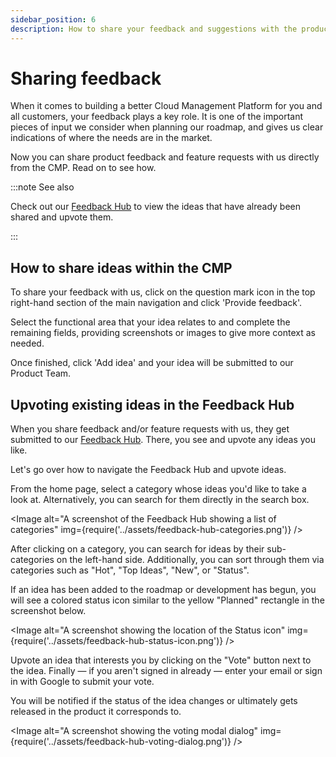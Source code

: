```yaml
---
sidebar_position: 6
description: How to share your feedback and suggestions with the product team directly from the CMP
---
```


# Sharing feedback

When it comes to building a better Cloud Management Platform for you and all customers, your feedback plays a key role. It is one of the important pieces of input we consider when planning our roadmap, and gives us clear indications of where the needs are in the market.

Now you can share product feedback and feature requests with us directly from the CMP. Read on to see how.

:::note See also

Check out our [Feedback Hub](https://feedback.doit-intl.com) to view the ideas that have already been shared and upvote them.

:::

## How to share ideas within the CMP

To share your feedback with us, click on the question mark icon in the top right-hand section of the main navigation and click 'Provide feedback'.&#x20;

Select the functional area that your idea relates to and complete the remaining fields, providing screenshots or images to give more context as needed.

Once finished, click 'Add idea' and your idea will be submitted to our Product Team.

## Upvoting existing ideas in the Feedback Hub

When you share feedback and/or feature requests with us, they get submitted to our [Feedback Hub](https://feedback.doit-intl.com). There, you see and upvote any ideas you like.

Let's go over how to navigate the Feedback Hub and upvote ideas.

From the home page, select a category whose ideas you'd like to take a look at. Alternatively, you can search for them directly in the search box.


<Image
  alt="A screenshot of the Feedback Hub showing a list of categories"
  img={require('../assets/feedback-hub-categories.png')}
/>

After clicking on a category, you can search for ideas by their sub-categories on the left-hand side. Additionally, you can sort through them via categories such as "Hot", "Top Ideas", "New", or "Status".

If an idea has been added to the roadmap or development has begun, you will see a colored status icon similar to the yellow "Planned" rectangle in the screenshot below.

<Image
  alt="A screenshot showing the location of the Status icon"
  img={require('../assets/feedback-hub-status-icon.png')}
/>

Upvote an idea that interests you by clicking on the "Vote" button next to the idea. Finally &mdash; if you aren't signed in already &mdash; enter your email or sign in with Google to submit your vote.

You will be notified if the status of the idea changes or ultimately gets released in the product it corresponds to.

<Image
  alt="A screenshot showing the voting modal dialog"
  img={require('../assets/feedback-hub-voting-dialog.png')}
/>
